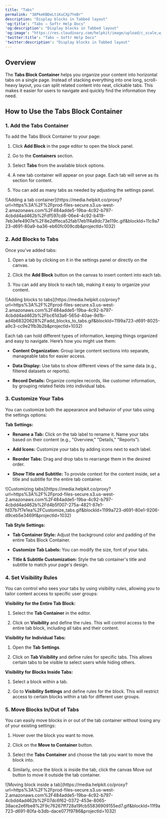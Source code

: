```yaml
---
title: "Tabs"
permalink: "38PkeKBDeLtiKuCXp7YeBr"
description: "Display blocks in Tabbed layout"
'og:title': "Tabs – Softr Help Docs"
'og:description': "Display blocks in Tabbed layout"
'og:image': "https://res.cloudinary.com/helpkit/image/upload/c_scale,w_700,q_auto/v1674219840/softrdocs_meta_OG_Image_Url_258f31c013.png"
'twitter:title': "Tabs – Softr Help Docs"
'twitter:description': "Display blocks in Tabbed layout"
---
```

## **Overview**

The **Tabs Block Container** helps you organize your content into horizontal tabs on a single page. Instead of stacking everything into one long, scroll-heavy layout, you can split related content into neat, clickable tabs. This makes it easier for users to navigate and quickly find the information they need.

## **How to Use the Tabs Block Container**

### **1. Add the Tabs Container**

To add the Tabs Block Container to your page:

1. Click **Add Block** in the page editor to open the block panel.

2. Go to the **Containers** section.

3. Select **Tabs** from the available block options.

4. A new tab container will appear on your page. Each tab will serve as its section for content.

5. You can add as many tabs as needed by adjusting the settings panel.
<Frame caption="Adding a tab container">![Adding a tab container](https://media.helpkit.co/proxy?url=https%3A%2F%2Fprod-files-secure.s3.us-west-2.amazonaws.com%2F484adde5-19ba-4c92-b797-4cbdd4ad462b%2Fdf597cd8-06e4-4c92-b419-7eb3efe4907e%2F8e2dffeca52fab17eb1f4a9dc73e119c.gif&blockId=11c9a723-d691-80a9-ba36-eb60fc009cdb&projectId=1032)</Frame>

### **2. Add Blocks to Tabs**

Once you’ve added tabs:

1. Open a tab by clicking on it in the settings panel or directly on the canvas.

2. Click the **Add Block** button on the canvas to insert content into each tab.

3. You can add any block to each tab, making it easy to organize your content.
<Frame caption="Adding blocks to tabs">![Adding blocks to tabs](https://media.helpkit.co/proxy?url=https%3A%2F%2Fprod-files-secure.s3.us-west-2.amazonaws.com%2F484adde5-19ba-4c92-b797-4cbdd4ad462b%2Fbc61d3a6-565d-40ae-9d1b-ad4b68320628%2Fadd_blocks_to_tabs.gif&blockId=1199a723-d691-8025-a9c3-cc9e21fb3b2b&projectId=1032)</Frame>

Each tab can hold different types of information, keeping things organized and easy to navigate. Here’s how you might use them:

* **Content Organization:** Group large content sections into separate, manageable tabs for easier access.

* **Data Display:** Use tabs to show different views of the same data (e.g., filtered datasets or reports).

* **Record Details:** Organize complex records, like customer information, by grouping related fields into individual tabs.

### **3. Customize Your Tabs**

You can customize both the appearance and behavior of your tabs using the settings options:

**Tab Settings:**

* **Rename a Tab:** Click on the tab label to rename it. Name your tabs based on their content (e.g., "Overview," "Details," "Reports").

* **Add Icons:** Customize your tabs by adding icons next to each label.

* **Reorder Tabs:** Drag and drop tabs to rearrange them in the desired order.

* **Show Title and Subtitle:** To provide context for the content inside, set a title and subtitle for the entire tab container.
<Frame caption="Customizing tabs">![Customizing tabs](https://media.helpkit.co/proxy?url=https%3A%2F%2Fprod-files-secure.s3.us-west-2.amazonaws.com%2F484adde5-19ba-4c92-b797-4cbdd4ad462b%2Fd4b5f007-275a-4821-87e1-fd37b7f7e1ea%2FCustomize_tabs.gif&blockId=1199a723-d691-80e1-9206-d9ceb5e3469f&projectId=1032)</Frame>

**Tab Style Settings:**

* **Tab Container Style:** Adjust the background color and padding of the entire Tabs Block Container.

* **Customize Tab Labels:** You can modify the size, font of your tabs.

* **Title & Subtitle Customization:** Style the tab container's title and subtitle to match your page's design.

### **4. Set Visibility Rules**

You can control who sees your tabs by using visibility rules, allowing you to tailor content access to specific user groups:

**Visibility for the Entire Tab Block:**

1. Select the **Tab Container** in the editor.

2. Click on **Visibility** and define the rules. This will control access to the entire tab block, including all tabs and their content.

**Visibility for Individual Tabs:**

1. Open the **Tab Settings**.

2. Click on **Tab Visibility** and define rules for specific tabs. This allows certain tabs to be visible to select users while hiding others.

**Visibility for Blocks Inside Tabs:**

1. Select a block within a tab.

2. Go to **Visibility Settings** and define rules for the block. This will restrict access to certain blocks within a tab for different user groups.

### **5. Move Blocks In/Out of Tabs**

You can easily move blocks in or out of the tab container without losing any of your existing settings:

1. Hover over the block you want to move.

2. Click on the **Move to Container** button.

3. Select the **Tabs Container** and choose the tab you want to move the block into.

4. Similarly, once the block is inside the tab, click the canvas Move out button to move it outside the tab container.
<Frame caption="Moving block inside a tab">![Moving block inside a tab](https://media.helpkit.co/proxy?url=https%3A%2F%2Fprod-files-secure.s3.us-west-2.amazonaws.com%2F484adde5-19ba-4c92-b797-4cbdd4ad462b%2F07dc6f62-0372-453e-8065-38ace2e6fbe8%2F9c76267ff728a19fcb55836909155ed7.gif&blockId=11f9a723-d691-80fa-b3db-dace077f9786&projectId=1032)</Frame>
